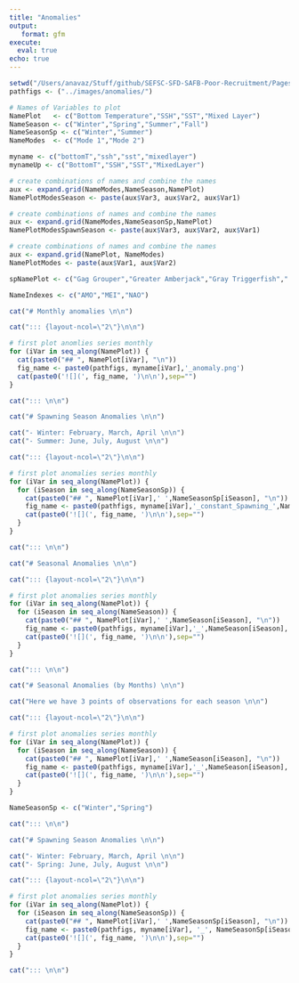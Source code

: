 ```yaml
---
title: "Anomalies"
output:
   format: gfm
execute: 
  eval: true
echo: true
---
```

 
``` r
setwd("/Users/anavaz/Stuff/github/SEFSC-SFD-SAFB-Poor-Recruitment/Pages/")
pathfigs <- ("../images/anomalies/")

# Names of Variables to plot
NamePlot   <- c("Bottom Temperature","SSH","SST","Mixed Layer")
NameSeason <- c("Winter","Spring","Summer","Fall")
NameSeasonSp <- c("Winter","Summer")
NameModes  <- c("Mode 1","Mode 2")

myname <- c("bottomT","ssh","sst","mixedlayer")
mynameUp <- c("BottomT","SSH","SST","MixedLayer")

# create combinations of names and combine the names
aux <- expand.grid(NameModes,NameSeason,NamePlot)
NamePlotModesSeason <- paste(aux$Var3, aux$Var2, aux$Var1)

# create combinations of names and combine the names
aux <- expand.grid(NameModes,NameSeasonSp,NamePlot)
NamePlotModesSpawnSeason <- paste(aux$Var3, aux$Var2, aux$Var1)

# create combinations of names and combine the names
aux <- expand.grid(NamePlot, NameModes)
NamePlotModes <- paste(aux$Var1, aux$Var2)

spNamePlot <- c("Gag Grouper","Greater Amberjack","Gray Triggerfish"," Red Porgy","Red Grouper","Black Sea Bass","Red Snapper","Scamp","Snowy Grouper ","Vermilion Snapper")

NameIndexes <- c("AMO","MEI","NAO")

cat("# Monthly anomalies \n\n")

cat("::: {layout-ncol=\"2\"}\n\n")

# first plot anomlies series monthly 
for (iVar in seq_along(NamePlot)) {
  cat(paste0("## ", NamePlot[iVar], "\n"))
  fig_name <- paste0(pathfigs, myname[iVar],'_anomaly.png')
  cat(paste0('![](', fig_name, ')\n\n'),sep="")
}

cat("::: \n\n")

cat("# Spawning Season Anomalies \n\n")

cat("- Winter: February, March, April \n\n")
cat("- Summer: June, July, August \n\n")

cat("::: {layout-ncol=\"2\"}\n\n")

# first plot anomalies series monthly 
for (iVar in seq_along(NamePlot)) {
  for (iSeason in seq_along(NameSeasonSp)) {
    cat(paste0("## ", NamePlot[iVar],' ',NameSeasonSp[iSeason], "\n"))
    fig_name <- paste0(pathfigs, myname[iVar],'_constant_Spawning_',NameSeasonSp[iSeason],'_anomaly.png')
    cat(paste0('![](', fig_name, ')\n\n'),sep="")
  }
}

cat("::: \n\n")

cat("# Seasonal Anomalies \n\n")

cat("::: {layout-ncol=\"2\"}\n\n")

# first plot anomalies series monthly 
for (iVar in seq_along(NamePlot)) {
  for (iSeason in seq_along(NameSeason)) {
    cat(paste0("## ", NamePlot[iVar],' ',NameSeason[iSeason], "\n"))
    fig_name <- paste0(pathfigs, myname[iVar],'_',NameSeason[iSeason],'_anomaly_constant.png')
    cat(paste0('![](', fig_name, ')\n\n'),sep="")
  }
}

cat("::: \n\n")

cat("# Seasonal Anomalies (by Months) \n\n")

cat("Here we have 3 points of observations for each season \n\n")

cat("::: {layout-ncol=\"2\"}\n\n")

# first plot anomalies series monthly 
for (iVar in seq_along(NamePlot)) {
  for (iSeason in seq_along(NameSeason)) {
    cat(paste0("## ", NamePlot[iVar],' ',NameSeason[iSeason], "\n"))
    fig_name <- paste0(pathfigs, myname[iVar],'_',NameSeason[iSeason],'_AllM_anomaly_constant.png')
    cat(paste0('![](', fig_name, ')\n\n'),sep="")
  }
}

NameSeasonSp <- c("Winter","Spring")

cat("::: \n\n")

cat("# Spawning Season Anomalies \n\n")

cat("- Winter: February, March, April \n\n")
cat("- Spring: June, July, August \n\n")

cat("::: {layout-ncol=\"2\"}\n\n")

# first plot anomalies series monthly 
for (iVar in seq_along(NamePlot)) {
  for (iSeason in seq_along(NameSeasonSp)) {
    cat(paste0("## ", NamePlot[iVar],' ',NameSeasonSp[iSeason], "\n"))
    fig_name <- paste0(pathfigs, myname[iVar], '_', NameSeasonSp[iSeason], '_Sp_AllM_anomaly_constant.png')
    cat(paste0('![](', fig_name, ')\n\n'),sep="")
  }
}

cat("::: \n\n")

```